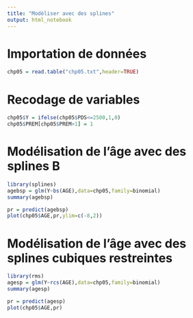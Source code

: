 ```yaml
---
title: "Modèliser avec des splines"
output: html_notebook
---
```


# Importation de données
```r
chp05 = read.table("chp05.txt",header=TRUE)
```
# Recodage de variables
```r
chp05$Y = ifelse(chp05$PDS<=2500,1,0)
chp05$PREM[chp05$PREM>1] = 1
```

# Modélisation de l'âge avec des splines B
```r
library(splines)
agebsp = glm(Y~bs(AGE),data=chp05,family=binomial)
summary(agebsp)
```
```r
pr = predict(agebsp)
plot(chp05$AGE,pr,ylim=c(-8,2))
```


# Modélisation de l'âge avec des splines cubiques restreintes
```r
library(rms)
agesp = glm(Y~rcs(AGE),data=chp05,family=binomial)
summary(agesp)
```
```r
pr = predict(agesp)
plot(chp05$AGE,pr)
```
